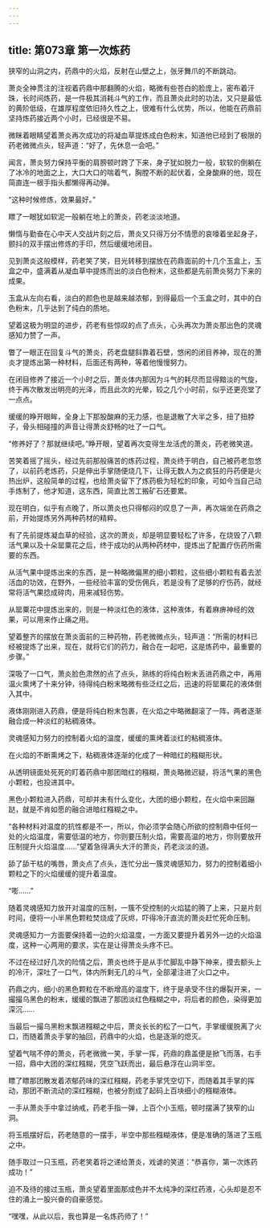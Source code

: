 ```yaml
---
---
---
```

title: 第073章 第一次炼药
---



狭窄的山洞之内，药鼎中的火焰，反射在山壁之上，张牙舞爪的不断跳动。

萧炎全神贯注的注视着药鼎中那翻腾的火焰，略微有些苍白的脸庞上，密布着汗珠，长时间炼药，是一件极其消耗斗气的工作，而且萧炎此时的功法，又只是最低的黄阶低级，在雄厚程度依旧持久性之上，很难有什么优势，所以，他能在药鼎前坚持炼药接近两个小时，已经很是不易。

微眯着眼睛望着萧炎再次成功的将凝血草提炼成白色粉末，知道他已经到了极限的药老微微点头，轻声道：“好了，先休息一会吧。”

闻言，萧炎努力保持平衡的肩膀顿时跨了下来，身子犹如脱力一般，软软的倒躺在了冰冷的地面之上，大口大口的喘着气，胸膛不断的起伏着，全身酸麻的他，现在简直连一根手指头都懒得再动弹。

“这种时候修炼，效果最好。”

瞟了一眼犹如软泥一般躺在地上的萧炎，药老淡淡地道。

懒惰与勤奋在心中天人交战片刻之后，萧炎又只得万分不情愿的哀嚎着坐起身子，颤抖的双手摆出修炼的手印，然后缓缓地闭目。

见到萧炎这般模样，药老笑了笑，目光转移到摆放在药鼎面前的十几个玉盒上，玉盒之中，盛满着从凝血草中提炼而出的淡白色粉末，这些都是先前萧炎努力下来的成果。

玉盒从左向右看，淡白的颜色也是越来越浓郁，到得最后一个玉盒之时，其中的白色粉末，几乎达到了纯白的质地。

望着这极为明显的进步，药老有些惊叹的点了点头，心头再次为萧炎那出色的灵魂感知力赞了一声。

瞥了一眼正在回复斗气的萧炎，药老盘腿斜靠着石壁，悠闲的闭目养神，现在的萧炎才提炼出第一种材料，后面还有两种，等着他慢慢努力。

在闭目修养了接近一个小时之后，萧炎体内那因为斗气的耗尽而显得黯淡的气旋，终于再次散发出明亮的光泽，而且此次的光晕，较之几个小时前，似乎还更亮堂了一点点。

缓缓的睁开眼眸，全身上下那股酸麻的无力感，也是退散了大半之多，扭了扭脖子，骨头相碰撞的声音让得萧炎舒畅的吐了一口气。

“修养好了？那就继续吧。”睁开眼，望着再次变得生龙活虎的萧炎，药老微笑道。

苦笑着摇了摇头，经过先前那般痛苦的炼药过程，萧炎终于明白，自己被药老忽悠了，以前药老炼药，只是伸出手掌随便烧几下，让得无数人为之疯狂的丹药便是火热出炉，这般简单的过程，也给萧炎留下了炼药极为轻松的印象，可如今当自己动手炼制了，他才知道，这东西，简直比苦工搬矿石还要累。

现在明白，似乎有点晚了，所以萧炎也只得郁闷的叹息了一声，再次端坐在药鼎之前，开始提炼另外两种药材的精粹。

有了先前提炼凝血草的经验，这次的萧炎，却是明显要轻松了许多，在烧毁了八颗活气果以及十朵罂粟花之后，终于成功的从两种药材中，提炼出了配置疗伤药所需要的东西。

从活气果中提炼出来的东西，是一种略微偏黑的细小颗粒，这些细小颗粒有着去淤活血的功效，在野外，一些经验丰富的受伤佣兵，若是没有了足够的疗伤药，就经常将活气果捻成碎肉，用来减轻伤势。

从罂粟花中提炼出来的，则是一种淡红色的液体，这种液体，有着麻痹神经的效果，可以用来作止痛之用。

望着整齐的摆放在萧炎面前的三种药物，药老微微点头，轻声道：“所需的材料已经被提炼了出来，现在，就将它们的药力，融合在一起吧，这是炼药中，最重要的步骤。”

深吸了一口气，萧炎脸色肃然的点了点头，熟练的将纯白粉末丢进药鼎之中，再用温火熏烤了十来分钟，待得纯白粉末略微有些泛红之后，迅速的将罂粟花的液体倒入其中。

液体刚刚进入药鼎，便是将纯白粉末包裹，在火焰之中略微翻滚了一阵，两者逐渐融合成一种淡红的粘稠液体。

灵魂感知力努力的控制着火焰的温度，缓缓的熏烤着淡红的粘稠液体。

在火焰的不断熏烤之下，粘稠液体逐渐的化成了一种暗红的糨糊形状。

从透明镜面处死死的盯着药鼎中那团暗红的糨糊，萧炎略微迟疑，将活气果的黑色小颗粒，也投进其中。

黑色小颗粒进入药鼎，可却并未有什么变化，大团的细小颗粒，在火焰中来回蹦跶，就是不肯如愿的融合进暗红糨糊之中。

“各种材料对温度的抗性都是不一，所以，你必须学会随心所欲的控制鼎中任何一处的火焰温度，需要低温的地方，你则要压制火焰，需要高温的地方，你则要放开压制提升火焰温度……”望着急得满头大汗的萧炎，药老淡淡的道。

舔了舔干枯的嘴唇，萧炎点了点头，连忙分出一簇灵魂感知力，努力的控制着细小颗粒之下的火焰缓缓的提升着温度。

“嘭……”

随着灵魂感知力放开对温度的压制，一簇不受控制的火焰猛的腾了上来，只是片刻时间，便将一小半黑色颗粒焚烧成了灰烬，吓得冷汗直流的萧炎赶忙死命压制。

灵魂感知力一方面要保持着一边的火焰温度，一方面又要提升着另外一边的火焰温度，这种一心两用的要求，实在是让得萧炎头疼不已。

不过在经过好几次的险情之后，萧炎也终于是从手忙脚乱中静下神来，摸去额头上的冷汗，深吐了一口气，体内所剩无几的斗气，全部灌注进了火口之中。

药鼎之内，细小的黑色颗粒在不断增高的温度下，终于是承受不住的爆裂开来，一撮撮乌黑色的粉末，缓缓的飘进了那团淡红色糨糊之中，将后者的颜色，染得更加深沉……

当最后一撮乌黑粉末飘进糨糊之中后，萧炎长长的松了一口气，手掌缓缓脱离了火口，而随着萧炎手掌的抽回，药鼎中的火焰，也是逐渐的熄灭。

望着气喘不停的萧炎，药老微微一笑，手掌一挥，药鼎的鼎盖便是掀飞而落，右手一招，鼎中大团的深红糨糊，凭空飞跃而出，最后悬浮在山洞半空。

瞟了瞟那团散发着浓郁药味的深红糨糊，药老手掌凭空切下，而随着其手掌的挥动，那团不断流动的深红糨糊，也被分割成了起码上百块细小的糨糊液体。

一手从萧炎手中拿过纳戒，药老手指一弹，上百个小玉瓶，顿时摆满了狭窄的山洞。

将玉瓶摆好后，药老随意的一摆手，半空中那些糨糊液体，便是准确的落进了玉瓶之中。

随手取过一只玉瓶，药老笑着将之递给萧炎，戏谑的笑道：“恭喜你，第一次炼药成功！”

迫不及待的接过玉瓶，萧炎望着里面那成色并不太纯净的深红药液，心头却是忍不住的涌上一股兴奋的自豪感觉。

“嘿嘿，从此以后，我也算是一名炼药师了！”